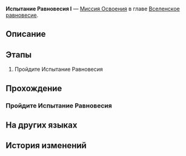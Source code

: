 {{Дополнить|Диалоги.}}
{{Миссия Инфобокс
|id              = 4020108
|Название        = 
|Изображение     = Миссия Освоения Испытание Равновесия I.png
|Тип             = Миссия Освоения
|События         = 
|Глава           = Вселенское равновесие
|Условия         = 
|Персонажи       = Первопроходец
|СтартЛокация    = Поселение роботов
|Мир             = Ярило-VI
|Локации         = Поселение роботов
|Предыдущая      = 
|Следующая       = 
|Награды         = 
}}
'''Испытание Равновесия I''' — [[Миссия Освоения]] в главе [[Вселенское равновесие]].

==Описание==
{{Описание|<!--официальное описание из Перекрёстка судеб-->}}

==Этапы==
# Пройдите Испытание Равновесия

==Прохождение==
{{Дополнить}}


===Пройдите Испытание Равновесия===
{{Описание миссии|локация=Поселение роботов|Существо, называющее себя Арбитром, устроило вам испытание. Согласно его расплывчатому, но убедительному заявлению, вы встретите более сильных противников, но получите лучшие награды, пройдя испытание. Кажется, это не так уж плохо?}}
{{Диалог Начало}}
:<!--1-second delay-->
<!--Unknown TalkSentence: 402010719-->
:<!--1-second delay-->
{{Диалог Конец}}

==На других языках==
{{На других языках
|en   = Trial of Equilibrium: Part One
|zhs  = 「均衡」的试炼•壹
|zht  = 「均衡」的試煉•壹
|ja   = 「均衡」の試練・一
|ko   = 「균형」의 시련•1
|es   = Prueba del Equilibrio (I)
|fr   = Épreuve de l'Équilibre &mdash; Première&nbsp;partie
|ru   = Испытание Равновесия I
|th   = บททดสอบแห่งความสมดุล - 1
|vi   = Rèn Luyện Cân Bằng-1
|de   = Prüfung der Balance&nbsp;– Eins
|id   = Ujian Equilibrium (I)
|pt   = Prova do Equilíbrio: Parte Um
}}

==История изменений==
{{История изменений|2.7}}

